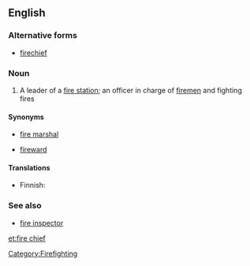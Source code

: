 ==English==

===Alternative forms===
*[[firechief]]

===Noun===
{{en-noun}}
# A leader of a [[fire station]]; an officer in charge of [[fireman|firemen]] and fighting fires

====Synonyms====
*[[fire marshal]]
*{{qualifier|obsolete}} [[fireward]]

====Translations====
{{trans-top|leader of a fire department}}
* Finnish: {{t-|fi|palopäällikkö}}
{{trans-mid}}
{{trans-bottom}}

===See also===
*[[fire inspector]]

[[Category:Firefighting]]

[[et:fire chief]]